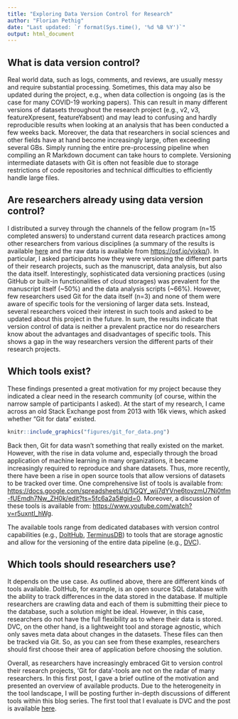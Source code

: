 ```yaml
---
title: "Exploring Data Version Control for Research"
author: "Florian Pethig"
date: "Last updated: `r format(Sys.time(), '%d %B %Y')`"
output: html_document
---
```


## What is data version control?

Real world data, such as logs, comments, and reviews, are usually messy and require substantial processing. Sometimes, this data may also be updated during the project, e.g., when data collection is ongoing (as is the case for many COVID-19 working papers). This can result in many different versions of datasets throughout the research project (e.g., v2, v3, featureXpresent, featureYabsent) and may lead to confusing and hardly reproducible results when looking at an analysis that has been conducted a few weeks back. Moreover, the data that researchers in social sciences and other fields have at hand become increasingly large, often exceeding several GBs. Simply running the entire pre-processing pipeline when compiling an R Markdown document can take hours to complete. Versioning intermediate datasets with Git is often not feasible due to storage restrictions of code repositories and technical difficulties to efficiently handle large files.

## Are researchers already using data version control?

I distributed a survey through the channels of the fellow program (n=15 completed answers) to understand current data research practices among other researchers from various disciplines (a summary of the results is available [here](https://de.wikiversity.org/wiki/Wikiversity:Fellow-Programm_Freies_Wissen/Einreichungen/Data_Version_Control:_Best_Practice_for_Reproducible,_Shareable_Science%3F/Book) and the raw data is available from [https://osf.io/vjxkq/](https://osf.io/vjxkq/)). In particular, I asked participants how they were versioning the different parts of their research projects, such as the manuscript, data analysis, but also the data itself. Interestingly, sophisticated data versioning practices (using GitHub or built-in functionalities of cloud storages) was prevalent for the manuscript itself (~50%) and the data analysis scripts (~66%). However, few researchers used Git for the data itself (n=3) and none of them were aware of specific tools for the versioning of larger data sets. Instead, several researchers voiced their interest in such tools and asked to be updated about this project in the future. In sum, the results indicate that version control of data is neither a prevalent practice nor do researchers know about the advantages and disadvantages of specific tools. This shows a gap in the way researchers version the different parts of their research projects.

## Which tools exist?

These findings presented a great motivation for my project because they indicated a clear need in the research community (of course, within the narrow sample of participants I asked). At the start of my research, I came across an old Stack Exchange post from 2013 with 16k views, which asked whether "Git for data" existed.

```r
knitr::include_graphics("figures/git_for_data.png")
```

Back then, Git for data wasn't something that really existed on the market. However, with the rise in data volume and, especially through the broad application of machine learning in many organizations, it became increasingly required to reproduce and share datasets. Thus, more recently, there have been a rise in open source tools that allow versions of datasets to be tracked over time. One comprehensive list of tools is available from: [https://docs.google.com/spreadsheets/d/1jGQY_wjj7dYVne6toyzmU7Ni0tfm-fUEmdh7Nw_ZH0k/edit?ts=5fc6a2a5#gid=0](https://docs.google.com/spreadsheets/d/1jGQY_wjj7dYVne6toyzmU7Ni0tfm-fUEmdh7Nw_ZH0k/edit?ts=5fc6a2a5#gid=0). Moreover, a discussion of these tools is available from: [https://www.youtube.com/watch?v=r5uxntl_hWg](https://www.youtube.com/watch?v=r5uxntl_hWg).

The available tools range from dedicated databases with version control capabilities (e.g., [DoltHub](https://github.com/dolthub/dolt), [TerminusDB](https://github.com/terminusdb/terminusdb)) to tools that are storage agnostic and allow for the versioning of the entire data pipeline (e.g., [DVC](https://github.com/iterative/dvc)).

## Which tools should researchers use?

It depends on the use case. As outlined above, there are different kinds of tools available. DoltHub, for example, is an open source SQL database with the ability to track differences in the data stored in the database. If multiple researchers are crawling data and each of them is submitting their piece to the database, such a solution might be ideal. However, in this case, researchers do not have the full flexibility as to where their data is stored. DVC, on the other hand, is a lightweight tool and storage agnostic, which only saves meta data about changes in the datasets. These files can then be tracked via Git. So, as you can see from these examples, researchers should first choose their area of application before choosing the solution.

Overall, as researchers have increasingly embraced Git to version control their research projects, 'Git for data'-tools are not on the radar of many researchers. In this first post, I gave a brief outline of the motivation and presented an overview of available products. Due to the heterogeneity in the tool landscape, I will be posting further in-depth discussions of different tools within this blog series. The first tool that I evaluate is DVC and the post is available [here](https://florianpethig.github.io/datavc/dvc).
